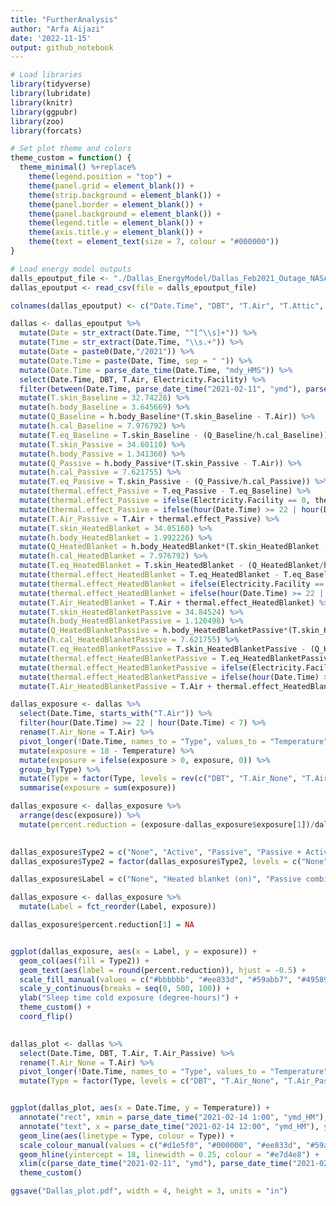 ```yaml
---
title: "FurtherAnalysis"
author: "Arfa Aijazi"
date: '2022-11-15'
output: github_notebook
---
```



```r
# Load libraries
library(tidyverse)
library(lubridate)
library(knitr)
library(ggpubr)
library(zoo)
library(forcats)
```

```r
# Set plot theme and colors
theme_custom = function() {
  theme_minimal() %+replace%
    theme(legend.position = "top") +
    theme(panel.grid = element_blank()) +
    theme(strip.background = element_blank()) +
    theme(panel.border = element_blank()) +
    theme(panel.background = element_blank()) +
    theme(legend.title = element_blank()) +
    theme(axis.title.y = element_blank()) +
    theme(text = element_text(size = 7, colour = "#000000"))
}
```

```r
# Load energy model outputs
dalls_epoutput_file <- "./Dallas_EnergyModel/Dallas_Feb2021_Outage_NASA/Dallas_Feb2021_Outage_NASA.csv"
dallas_epoutput <- read_csv(file = dalls_epoutput_file) 

colnames(dallas_epoutput) <- c("Date.Time", "DBT", "T.Air", "T.Attic", "Electricity.Facility", "Electricity.Building", "Electricity.Zone", "Electricity.General", "Electricity.HVAC", "Electricity.Plant")

dallas <- dallas_epoutput %>%
  mutate(Date = str_extract(Date.Time, "^[^\\s]+")) %>%
  mutate(Time = str_extract(Date.Time, "\\s.+")) %>%
  mutate(Date = paste0(Date,"/2021")) %>%
  mutate(Date.Time = paste(Date, Time, sep = " ")) %>%
  mutate(Date.Time = parse_date_time(Date.Time, "mdy_HMS")) %>%
  select(Date.Time, DBT, T.Air, Electricity.Facility) %>%
  filter(between(Date.Time, parse_date_time("2021-02-11", "ymd"), parse_date_time("2021-02-23", "ymd"))) %>%
  mutate(T.skin_Baseline = 32.74228) %>%
  mutate(h.body_Baseline = 3.645669) %>%
  mutate(Q_Baseline = h.body_Baseline*(T.skin_Baseline - T.Air)) %>%
  mutate(h.cal_Baseline = 7.976792) %>%
  mutate(T.eq_Baseline = T.skin_Baseline - (Q_Baseline/h.cal_Baseline)) %>%
  mutate(T.skin_Passive = 34.60110) %>%
  mutate(h.body_Passive = 1.341360) %>%
  mutate(Q_Passive = h.body_Passive*(T.skin_Passive - T.Air)) %>%
  mutate(h.cal_Passive = 7.621755) %>%
  mutate(T.eq_Passive = T.skin_Passive - (Q_Passive/h.cal_Passive)) %>%
  mutate(thermal.effect_Passive = T.eq_Passive - T.eq_Baseline) %>%
  mutate(thermal.effect_Passive = ifelse(Electricity.Facility == 0, thermal.effect_Passive, 0)) %>%
  mutate(thermal.effect_Passive = ifelse(hour(Date.Time) >= 22 | hour(Date.Time) < 7, thermal.effect_Passive, 0)) %>%
  mutate(T.Air_Passive = T.Air + thermal.effect_Passive) %>%
  mutate(T.skin_HeatedBlanket = 34.05160) %>%
  mutate(h.body_HeatedBlanket = 1.992226) %>%
  mutate(Q_HeatedBlanket = h.body_HeatedBlanket*(T.skin_HeatedBlanket - T.Air)) %>%
  mutate(h.cal_HeatedBlanket = 7.976792) %>%
  mutate(T.eq_HeatedBlanket = T.skin_HeatedBlanket - (Q_HeatedBlanket/h.cal_HeatedBlanket)) %>%
  mutate(thermal.effect_HeatedBlanket = T.eq_HeatedBlanket - T.eq_Baseline) %>%
  mutate(thermal.effect_HeatedBlanket = ifelse(Electricity.Facility == 0, thermal.effect_HeatedBlanket, 0)) %>%
  mutate(thermal.effect_HeatedBlanket = ifelse(hour(Date.Time) >= 22 | hour(Date.Time) < 7, thermal.effect_HeatedBlanket, 0)) %>%
  mutate(T.Air_HeatedBlanket = T.Air + thermal.effect_HeatedBlanket) %>%
  mutate(T.skin_HeatedBlanketPassive = 34.84524) %>%
  mutate(h.body_HeatedBlanketPassive = 1.120498) %>%
  mutate(Q_HeatedBlanketPassive = h.body_HeatedBlanketPassive*(T.skin_HeatedBlanketPassive - T.Air)) %>%
  mutate(h.cal_HeatedBlanketPassive = 7.621755) %>%
  mutate(T.eq_HeatedBlanketPassive = T.skin_HeatedBlanketPassive - (Q_HeatedBlanketPassive/h.cal_HeatedBlanketPassive)) %>%
  mutate(thermal.effect_HeatedBlanketPassive = T.eq_HeatedBlanketPassive - T.eq_Baseline) %>%
  mutate(thermal.effect_HeatedBlanketPassive = ifelse(Electricity.Facility == 0, thermal.effect_HeatedBlanketPassive, 0)) %>%
  mutate(thermal.effect_HeatedBlanketPassive = ifelse(hour(Date.Time) >= 22 | hour(Date.Time) < 7, thermal.effect_HeatedBlanketPassive, 0)) %>%
  mutate(T.Air_HeatedBlanketPassive = T.Air + thermal.effect_HeatedBlanketPassive)
```

```r
dallas_exposure <- dallas %>%
  select(Date.Time, starts_with("T.Air")) %>%
  filter(hour(Date.Time) >= 22 | hour(Date.Time) < 7) %>%
  rename(T.Air_None = T.Air) %>%
  pivot_longer(!Date.Time, names_to = "Type", values_to = "Temperature") %>%
  mutate(exposure = 18 - Temperature) %>%
  mutate(exposure = ifelse(exposure > 0, exposure, 0)) %>%
  group_by(Type) %>%
  mutate(Type = factor(Type, levels = rev(c("DBT", "T.Air_None", "T.Air_Passive", "T.Air_HeatedBlanket", "T.Air_HeatedBlanketPassive")))) %>%
  summarise(exposure = sum(exposure))

dallas_exposure <- dallas_exposure %>%
  arrange(desc(exposure)) %>%
  mutate(percent.reduction = (exposure-dallas_exposure$exposure[1])/dallas_exposure$exposure[1]*100)
  

dallas_exposure$Type2 = c("None", "Active", "Passive", "Passive + Active")
dallas_exposure$Type2 = factor(dallas_exposure$Type2, levels = c("None", "Passive", "Active", "Passive + Active"))

dallas_exposure$Label = c("None", "Heated blanket (on)", "Passive combination", "Passive combination + Heated blanket")

dallas_exposure <- dallas_exposure %>%
  mutate(Label = fct_reorder(Label, exposure))

dallas_exposure$percent.reduction[1] = NA


ggplot(dallas_exposure, aes(x = Label, y = exposure)) + 
  geom_col(aes(fill = Type2)) +
  geom_text(aes(label = round(percent.reduction)), hjust = -0.5) +
  scale_fill_manual(values = c("#bbbbbb", "#ee833d", "#59abb7", "#495893")) +
  scale_y_continuous(breaks = seq(0, 500, 100)) +
  ylab("Sleep time cold exposure (degree-hours)") +
  theme_custom() +
  coord_flip() 
  
```


```r
dallas_plot <- dallas %>%
  select(Date.Time, DBT, T.Air, T.Air_Passive) %>%
  rename(T.Air_None = T.Air) %>%
  pivot_longer(!Date.Time, names_to = "Type", values_to = "Temperature") %>%
  mutate(Type = factor(Type, levels = c("DBT", "T.Air_None", "T.Air_Passive")))


ggplot(dallas_plot, aes(x = Date.Time, y = Temperature)) +
  annotate("rect", xmin = parse_date_time("2021-02-14 1:00", "ymd_HM"), xmax = parse_date_time("2021-02-20 0:00", "ymd_HM"), ymin = -Inf, ymax = Inf, alpha = 0.2, fill = "#bbbbbb") +
  annotate("text", x = parse_date_time("2021-02-14 12:00", "ymd_HM"), y = Inf, label = "Power outage") +
  geom_line(aes(linetype = Type, colour = Type)) + 
  scale_colour_manual(values = c("#d1e5f0", "#000000", "#ee833d", "#59abb7", "#495893")) +
  geom_hline(yintercept = 18, linewidth = 0.25, colour = "#e7d4e8") + 
  xlim(c(parse_date_time("2021-02-11", "ymd"), parse_date_time("2021-02-23", "ymd"))) +
  theme_custom()

ggsave("Dallas_plot.pdf", width = 4, height = 3, units = "in")
```

